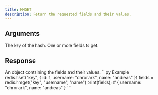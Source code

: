 ```yaml
---
title: HMGET
description: Return the requested fields and their values.
---
```


## Arguments

<ParamField body="key" type="str" required>
  The key of the hash.
</ParamField>

<ParamField body="fields" type="...string[]" required>
  One or more fields to get.
</ParamField>


## Response

<ResponseField type="Record<string, unknown>" required>
 An object containing the fields and their values.
</ResponseField>

<RequestExample>
```py Example
redis.hset("key", {
  id: 1,
  username: "chronark",
  name: "andreas"
  })
fields = redis.hmget("key", "username", "name")
print(fields); # { username: "chronark", name: "andreas" }
```
</RequestExample>
